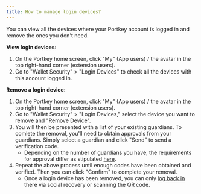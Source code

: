 ```yaml
---
title: How to manage login devices?
---
```


You can view all the devices where your Portkey account is logged in and remove the ones you don't need.

**View login devices:**

1. On the Portkey home screen, click "My" (App users) / the avatar in the top right-hand corner (extension users).
2. Go to "Wallet Security" > "Login Devices" to check all the devices with this account logged in.

**Remove a login device:**

1. On the Portkey home screen, click "My" (App users) / the avatar in the top right-hand corner (extension users).
2. Go to "Wallet Security" > "Login Devices," select the device you want to remove and "Remove Device".
3. You will then be presented with a list of your existing guardians. To comlete the removal, you'll need to obtain approvals from your guardians. Simply select a guardian and click "Send" to send a verification code.
   * Depending on the number of guardians you have, the requirements for approval differ as stipulated [here](/docs/What-is-social-recovery "").
4. Repeat the above process until enough codes have been obtained and verified. Then you can click "Confirm" to complete your removal.
   * Once a login device has been removed, you can only [log back in](/docs/How-to-log-in-to-my-Portkey-account "") there via social recovery or scanning the QR code.
